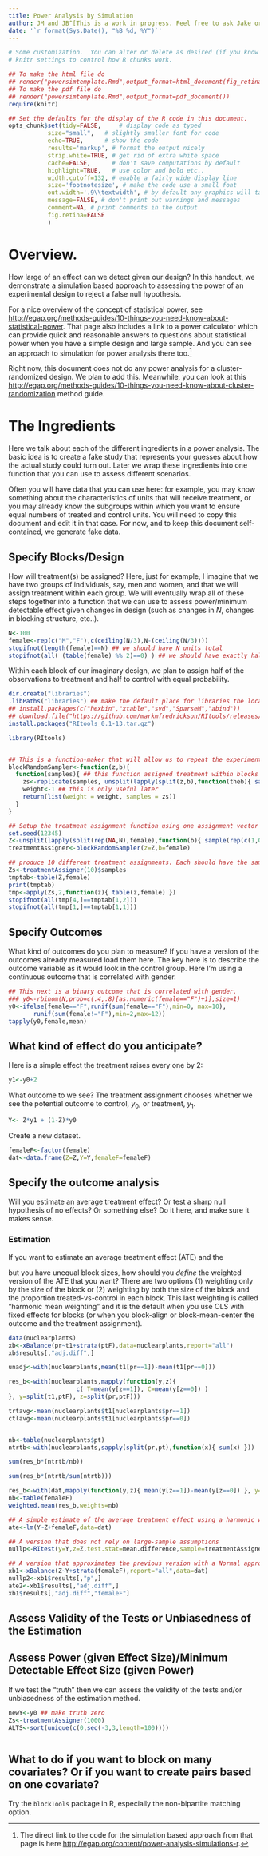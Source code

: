 ```yaml
---
title: Power Analysis by Simulation
author: JM and JB^[This is a work in progress. Feel free to ask Jake or Juan Manuel for help.]
date: '`r format(Sys.Date(), "%B %d, %Y")`'
---
```



```r
# Some customization.  You can alter or delete as desired (if you know what you are doing).
# knitr settings to control how R chunks work.

## To make the html file do
## render("powersimtemplate.Rmd",output_format=html_document(fig_retina=FALSE))
## To make the pdf file do
## render("powersimtemplate.Rmd",output_format=pdf_document())
require(knitr)

## Set the defaults for the display of the R code in this document.
opts_chunk$set(tidy=FALSE,     # display code as typed
	       size="small",   # slightly smaller font for code
	       echo=TRUE,      # show the code
	       results='markup', # format the output nicely
	       strip.white=TRUE, # get rid of extra white space
	       cache=FALSE,      # don't save computations by default
	       highlight=TRUE,   # use color and bold etc..
	       width.cutoff=132, # enable a fairly wide display line
	       size='footnotesize', # make the code use a small font
	       out.width='.9\\textwidth', # by default any graphics will take up most of the page
	       message=FALSE, # don't print out warnings and messages
	       comment=NA, # print comments in the output
	       fig.retina=FALSE 
	       )
```


# Overview.

How large of an effect can we detect given our design?  In this handout, we demonstrate a simulation based approach to assessing the power of an experimental design to reject a false null hypothesis.

For a nice overview of the concept of statistical power, see <http://egap.org/methods-guides/10-things-you-need-know-about-statistical-power>. That page also includes a link to a power calculator which can provide quick and reasonable answers to questions about statistical power when you have a simple design and large sample. And you can see an approach to simulation for power analysis there too.^[The direct link to the code for the simulation based approach from that page is here <http://egap.org/content/power-analysis-simulations-r>.]

Right now, this document does not do any power analysis for a cluster-randomized design. We plan to add this. Meanwhile, you can look at this <http://egap.org/methods-guides/10-things-you-need-know-about-cluster-randomization> method guide.


# The Ingredients

Here we talk about each of the different ingredients in a power analysis. The basic idea is to create a fake study that represents your guesses about how the actual study could turn out. Later we wrap these ingredients into one function that you can use to assess different scenarios.

Often you will have data that you can use here: for example, you may know something about the characteristics of units that will receive treatment, or you may already know the subgroups within which you want to ensure equal numbers of treated and control units. You will need to copy this document and edit it in that case. For now, and to keep this document self-contained, we generate fake data.

## Specify Blocks/Design

How will treatment(s) be assigned? Here, just for example, I imagine that we have two groups of individuals, say, men and women, and that we will assign treatment within each group. We will eventually wrap all of these steps together into a function that we can use to assess power/minimum detectable effect given changes in design (such as changes in $N$, changes in blocking structure, etc..).

```r
N<-100
female<-rep(c("M","F"),c(ceiling(N/3),N-(ceiling(N/3))))
stopifnot(length(female)==N) ## we should have N units total
stopifnot(all( (table(female) %% 2)==0) ) ## we should have exactly half female and half male
```

Within each block of our imaginary design, we plan to assign half of the observations to treatment and half to control with equal probability.


```r
dir.create("libraries")
.libPaths("libraries") ## make the default place for libraries the local one
## install.packages(c("hexbin","xtable","svd","SparseM","abind"))
## download.file("https://github.com/markmfredrickson/RItools/releases/download/rand-dist-v1.0/RItools_0.1-12.tar.gz",destfile="RItools_0.1-12.tar.gz")
install.packages("RItools_0.1-13.tar.gz")
```

```r
library(RItools)


## This is a function-maker that will allow us to repeat the experiment.
blockRandomSampler<-function(z,b){
  function(samples){ ## this function assigned treatment within blocks
    zs<-replicate(samples, unsplit(lapply(split(z,b),function(theb){ sample(rep(c(1,0),round(length(theb)/2))) }),b))
    weight<-1 ## this is only useful later
    return(list(weight = weight, samples = zs))
  }
}

## Setup the treatment assignment function using one assignment vector (Z)
set.seed(12345)
Z<-unsplit(lapply(split(rep(NA,N),female),function(b){ sample(rep(c(1,0),round(length(b)/2))) }),female)
treatmentAssigner<-blockRandomSampler(z=Z,b=female)

## produce 10 different treatment assignments. Each should have the same number of men, women, treated and controls
Zs<-treatmentAssigner(10)$samples
tmptab<-table(Z,female)
print(tmptab)
tmp<-apply(Zs,2,function(z){ table(z,female) })
stopifnot(all(tmp[4,]==tmptab[1,2]))
stopifnot(all(tmp[1,]==tmptab[1,1]))

```

## Specify Outcomes

What kind of outcomes do you plan to measure? If you have a version of the outcomes already measured load them here. The key here is to describe the outcome variable as it would look in the control group. Here I'm using a continuous outcome that is correlated with gender.

```r
## This next is a binary outcome that is correlated with gender.
### y0<-rbinom(N,prob=c(.4,.8)[as.numeric(female=="F")+1],size=1)
y0<-ifelse(female=="F",runif(sum(female=="F"),min=0, max=10),
	   runif(sum(female!="F"),min=2,max=12))
tapply(y0,female,mean)
```

## What kind of effect do you anticipate?

Here is a simple effect the treatment raises every one by 2:

```r
y1<-y0+2
````

What outcome to we see? The treatment assignment chooses whether we see the potential outcome to control, $y_0$, or treatment, $y_1$.

```r
Y<- Z*y1 + (1-Z)*y0
```

Create a new dataset.

```r
femaleF<-factor(female)
dat<-data.frame(Z=Z,Y=Y,femaleF=femaleF)
```

## Specify the outcome analysis

Will you estimate an average treatment effect? Or test a sharp null hypothesis of no effects? Or something else? Do it here, and make sure it makes sense.

### Estimation

If you want to estimate an average treatment effect (ATE) and the 

but you have unequal
block sizes, how should you *define* the weighted version of the ATE that you
want? There are two options (1) weighting only by the size of the block or (2)
weighting by both the size of the block and the proportion treated-vs-control
in each block. This last weighting is called "harmonic mean weighting" and it
is the default when you use OLS with fixed effects for blocks (or when you
block-align or block-mean-center the outcome and the treatment assignment).


```r
data(nuclearplants)
xb<-xBalance(pr~t1+strata(ptF),data=nuclearplants,report="all")
xb$results[,"adj.diff",]

unadj<-with(nuclearplants,mean(t1[pr==1])-mean(t1[pr==0]))

res_b<-with(nuclearplants,mapply(function(y,z){
				   c( T=mean(y[z==1]), C=mean(y[z==0]) )
}, y=split(t1,ptF), z=split(pr,ptF)))

trtavg<-mean(nuclearplants$t1[nuclearplants$pr==1])
ctlavg<-mean(nuclearplants$t1[nuclearplants$pr==0])


nb<-table(nuclearplants$pt)
ntrtb<-with(nuclearplants,sapply(split(pr,pt),function(x){ sum(x) }))

sum(res_b*(ntrtb/nb))

sum(res_b*(ntrtb/sum(ntrtb)))


```

```r

res_b<-with(dat,mapply(function(y,z){ mean(y[z==1])-mean(y[z==0]) }, y=split(Y,femaleF), z=split(Z,femaleF)))
nb<-table(femaleF)
weighted.mean(res_b,weights=nb)

## A simple estimate of the average treatment effect using a harmonic weighting scheme for unequal block sizes
ate<-lm(Y~Z+femaleF,data=dat)

## A version that does not rely on large-sample assumptions
nullp<-RItest(y=Y,z=Z,test.stat=mean.difference,sample=treatmentAssigner,samples=5000)

## A version that approximates the previous version with a Normal approximation
xb1<-xBalance(Z~Y+strata(femaleF),report="all",data=dat)
nullp2<-xb1$results[,"p",]
ate2<-xb1$results[,"adj.diff",]
xb1$results[,"adj.diff","femaleF"]


```

## Assess Validity of the Tests or Unbiasedness of the Estimation



## Assess Power (given Effect Size)/Minimum Detectable Effect Size (given Power)

If we test the "truth" then we can assess the validity of the tests and/or unbiasedness of the estimation method.

```r

newY<-y0 ## make truth zero
Zs<-treatmentAssigner(1000)
ALTS<-sort(unique(c(0,seq(-3,3,length=100))))



```


## What to do if you want to block on many covariates? Or if you want to create pairs based on one covariate?

Try the `blockTools` package in R, especially the non-bipartite matching option.


